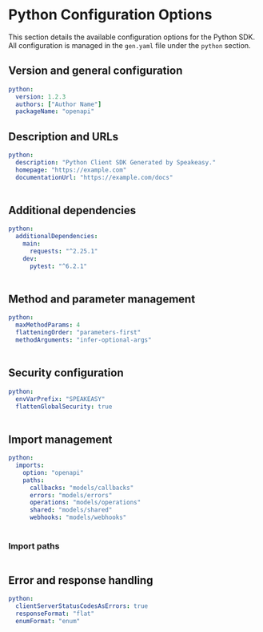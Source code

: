 
# Python Configuration Options

 This section details the available configuration options for the Python SDK. All configuration is managed in the `gen.yaml` file under the `python` section.

## Version and general configuration

```yml
python:
  version: 1.2.3
  authors: ["Author Name"]
  packageName: "openapi"
```

<Table 
  data={[
    { name: "version", required: "true", default: "0.0.1", description: "The current version of the SDK." },
    { name: "packageName", required: "true", default: "openapi", description: "The distribution name of the PyPI package. See [Python Package Metadata](https://docs.python.org/3.11/distutils/setupscript.html#additional-meta-data)." },
    { name: "authors", required: "true", default: "[\"Speakeasy\"]", description: "Authors of the published package. See [Poetry Authors Field](https://python-poetry.org/docs/pyproject/#authors)." }
  ]}
  columns={[
    { key: "name", header: "Name" },
    { key: "required", header: "Required" },
    { key: "default", header: "Default Value" },
    { key: "description", header: "Description" }
  ]}
/>

## Description and URLs
```yml
python:
  description: "Python Client SDK Generated by Speakeasy."
  homepage: "https://example.com"
  documentationUrl: "https://example.com/docs"
```

<Table 
  data={[
    { name: "description", required: "false", default: "\"Python Client SDK Generated by Speakeasy.\"", description: "A short description of the project. See [Poetry Description Field](https://python-poetry.org/docs/pyproject/#description)." },
    { name: "homepage", required: "false", default: "null", description: "The URL for the homepage of the project." },
    { name: "documentationUrl", required: "false", default: "null", description: "The URL for the project documentation." }
  ]}
  columns={[
    { key: "name", header: "Name" },
    { key: "required", header: "Required" },
    { key: "default", header: "Default Value" },
    { key: "description", header: "Description" }
  ]}
/>

## Additional dependencies

```yml
python:
  additionalDependencies:
    main:
      requests: "^2.25.1"
    dev:
      pytest: "^6.2.1"
```

<Table 
  data={[
    { name: "additionalDependencies", required: "false", default: "{}", description: "Add additional dependencies to include in the generated `pyproject.toml` file." }
  ]}
  columns={[
    { key: "name", header: "Name" },
    { key: "required", header: "Required" },
    { key: "default", header: "Default Value" },
    { key: "description", header: "Description" }
  ]}
/>

## Method and parameter management
```yml
python:
  maxMethodParams: 4
  flatteningOrder: "parameters-first"
  methodArguments: "infer-optional-args"
```

<Table 
  data={[
    { name: "flattenRequests", required: "false", default: "true", description: "Turn request parameters and body fields into a flat list of method arguments. This takes precedence over maxMethodParams. If there is no request body then maxMethodParams will be respected." },
    { name: "maxMethodParams", required: "false", default: "9999", description: "Maximum number of parameters before an input object is generated. `0` means input objects are always used." },
    { name: "flatteningOrder", required: "false", default: "parameters-first", description: "Determines the ordering of method arguments when flattening parameters and body fields. `parameters-first` or `body-first`" },
    { name: "methodArguments", required: "false", default: "require-security-and-request", description: "Determines how arguments for SDK methods are generated." }
  ]}
  columns={[
    { key: "name", header: "Name" },
    { key: "required", header: "Required" },
    { key: "default", header: "Default Value" },
    { key: "description", header: "Description" }
  ]}
/>

## Security configuration

```yml
python:
  envVarPrefix: "SPEAKEASY"
  flattenGlobalSecurity: true
```

<Table 
  data={[
    { name: "flattenGlobalSecurity", required: "false", default: "true", description: "Enables inline security credentials during SDK instantiation." },
    { name: "envVarPrefix", required: "false", default: "\"\"", description: "Sets a prefix for environment variables that allows users to configure global parameters and security." }
  ]}
  columns={[
    { key: "name", header: "Name" },
    { key: "required", header: "Required" },
    { key: "default", header: "Default Value" },
    { key: "description", header: "Description" }
  ]}
/>

## Import management

```yml
python:
  imports:
    option: "openapi"
    paths:
      callbacks: "models/callbacks"
      errors: "models/errors"
      operations: "models/operations"
      shared: "models/shared"
      webhooks: "models/webhooks"
```

<Table 
  data={[
    { field: "option", required: "false", default: "\"openapi\"", description: "Defines the type of import strategy. Typically set to `\"openapi\"`, indicating that the structure is based on the OpenAPI document." },
    { field: "paths", required: "false", default: "{}", description: "Customizes where different parts of the SDK (e.g., callbacks, errors, and operations) will be imported from." }
  ]}
  columns={[
    { key: "field", header: "Field" },
    { key: "required", header: "Required" },
    { key: "default", header: "Default Value" },
    { key: "description", header: "Description" }
  ]}
/>

### Import paths

<Table 
  data={[
    { component: "callbacks", default: "models/callbacks", description: "The directory where callback models will be imported from." },
    { component: "errors", default: "models/errors", description: "The directory where error models will be imported from." },
    { component: "operations", default: "models/operations", description: "The directory where operation models (i.e., API endpoints) will be imported from." },
    { component: "shared", default: "models/components", description: "The directory for shared components, such as reusable schemas, and data models imported from the OpenAPI spec." },
    { component: "webhooks", default: "models/webhooks", description: "The directory for webhook models, if the SDK includes support for webhooks." }
  ]}
  columns={[
    { key: "component", header: "Component" },
    { key: "default", header: "Default Value" },
    { key: "description", header: "Description" }
  ]}
/>

## Error and response handling
```yml
python:
  clientServerStatusCodesAsErrors: true
  responseFormat: "flat"
  enumFormat: "enum"
```

<Table 
  data={[
    { name: "clientServerStatusCodesAsErrors", required: "false", default: "true", description: "Whether to treat 4XX and 5XX status codes as errors." },
    { name: "responseFormat", required: "false", default: "flat", description: "Defines how responses are structured. Options: `envelope`, `envelope-http`, or `flat`." },
    { name: "enumFormat", required: "false", default: "enum", description: "Determines how enums are generated. Options: `enum` (Python enums) or `union` (union types)." }
  ]}
  columns={[
    { key: "name", header: "Name" },
    { key: "required", header: "Required" },
    { key: "default", header: "Default Value" },
    { key: "description", header: "Description" }
  ]}
/>
